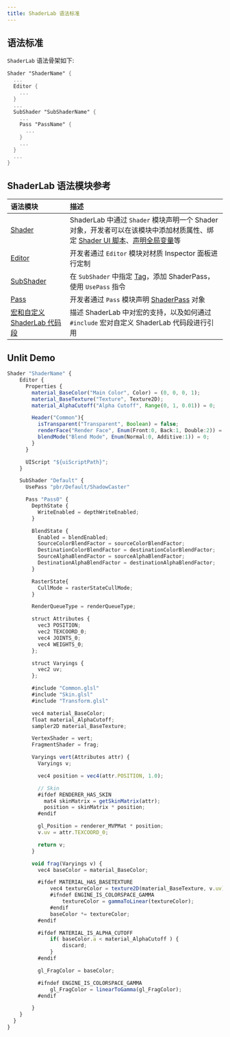 ```yaml
---
title: ShaderLab 语法标准
---
```


## 语法标准

`ShaderLab` 语法骨架如下:

```glsl
Shader "ShaderName" {
  ...
  Editor {
    ...
  }
  ...
  SubShader "SubShaderName" {
    ...
    Pass "PassName" {
      ...
    }
    ...
  }
  ...
}
```

## ShaderLab 语法模块参考

| 语法模块 | 描述 |
| :- | :-- |
| [Shader](./shader) | ShaderLab 中通过 `Shader` 模块声明一个 Shader 对象，开发者可以在该模块中添加材质属性、绑定 [Shader UI 脚本]()、[声明全局变量]()等 |
| [Editor](./ediotr) | 开发者通过 `Editor` 模块对材质 Inspector 面板进行定制 |
| [SubShader](./subShader) | 在 `SubShader` 中指定 [Tag](/apis/galacean/#SubShader-setTag)，添加 ShaderPass，使用 `UsePass` 指令 |
| [Pass](./pass) | 开发者通过 `Pass` 模块声明 [ShaderPass](/apis/galacean/#ShaderPass) 对象 |
| [宏和自定义 ShaderLab 代码段](./macro) | 描述 ShaderLab 中对宏的支持，以及如何通过 `#include` 宏对自定义 ShaderLab 代码段进行引用 |

## Unlit Demo

```ts showLineNumbers {2,18,21}
Shader "ShaderName" {
    Editor {
      Properties {
        material_BaseColor("Main Color", Color) = (0, 0, 0, 1);
        material_BaseTexture("Texture", Texture2D);
        material_AlphaCutoff("Alpha Cutoff", Range(0, 1, 0.01)) = 0;

        Header("Common"){
          isTransparent("Transparent", Boolean) = false;
          renderFace("Render Face", Enum(Front:0, Back:1, Double:2)) = 0;
          blendMode("Blend Mode", Enum(Normal:0, Additive:1)) = 0;
        }
      }

      UIScript "${uiScriptPath}";
    }

    SubShader "Default" {
      UsePass "pbr/Default/ShadowCaster"

      Pass "Pass0" {
        DepthState {
          WriteEnabled = depthWriteEnabled;
        }

        BlendState {
          Enabled = blendEnabled;
          SourceColorBlendFactor = sourceColorBlendFactor;
          DestinationColorBlendFactor = destinationColorBlendFactor;
          SourceAlphaBlendFactor = sourceAlphaBlendFactor;
          DestinationAlphaBlendFactor = destinationAlphaBlendFactor;
        }

        RasterState{
          CullMode = rasterStateCullMode;
        }

        RenderQueueType = renderQueueType;

        struct Attributes {
          vec3 POSITION;
          vec2 TEXCOORD_0;
          vec4 JOINTS_0;
          vec4 WEIGHTS_0;
        };

        struct Varyings {
          vec2 uv;
        };

        #include "Common.glsl"
        #include "Skin.glsl"
        #include "Transform.glsl"

        vec4 material_BaseColor;
        float material_AlphaCutoff;
        sampler2D material_BaseTexture;

        VertexShader = vert;
        FragmentShader = frag;

        Varyings vert(Attributes attr) {
          Varyings v;

          vec4 position = vec4(attr.POSITION, 1.0);

          // Skin
          #ifdef RENDERER_HAS_SKIN
            mat4 skinMatrix = getSkinMatrix(attr);
            position = skinMatrix * position;
          #endif

          gl_Position = renderer_MVPMat * position;
          v.uv = attr.TEXCOORD_0;

          return v;
        }

        void frag(Varyings v) {
          vec4 baseColor = material_BaseColor;

          #ifdef MATERIAL_HAS_BASETEXTURE
              vec4 textureColor = texture2D(material_BaseTexture, v.uv);
              #ifndef ENGINE_IS_COLORSPACE_GAMMA
                  textureColor = gammaToLinear(textureColor);
              #endif
              baseColor *= textureColor;
          #endif

          #ifdef MATERIAL_IS_ALPHA_CUTOFF
              if( baseColor.a < material_AlphaCutoff ) {
                  discard;
              }
          #endif

          gl_FragColor = baseColor;

          #ifndef ENGINE_IS_COLORSPACE_GAMMA
              gl_FragColor = linearToGamma(gl_FragColor);
          #endif

        }
    }
  }
}
```
